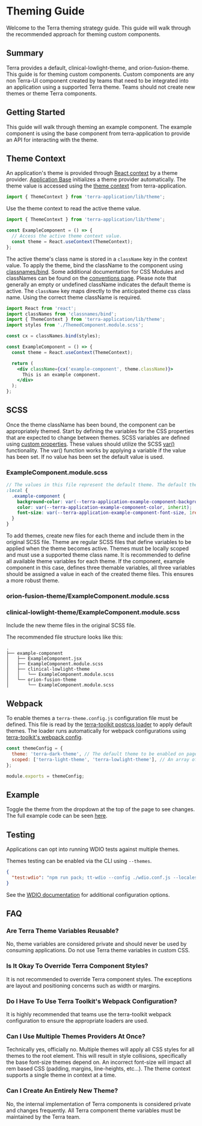
# Theming Guide

Welcome to the Terra theming strategy guide. This guide will walk through the recommended approach for theming custom components.

## Summary

Terra provides a default, clinical-lowlight-theme, and orion-fusion-theme. This guide is for theming custom components. Custom components are any non Terra-UI component created by teams that need to be integrated into an application using a supported Terra theme. Teams should not create new themes or theme Terra components.

## Getting Started

This guide will walk through theming an example component. The example component is using the base component from terra-application to provide an API for interacting with the theme.

## Theme Context

An application's theme is provided through [React context](https://reactjs.org/docs/context.html) by a theme provider. [Application Base](http://engineering.cerner.com/terra-application/components/terra-application/application/reference/components/application-base) initializes a theme provider automatically. The theme value is accessed using the [theme context](http://engineering.cerner.com/terra-application/components/terra-application/application/reference/contexts/theme-context) from terra-application.

```jsx
import { ThemeContext } from 'terra-application/lib/theme';
```

Use the theme context to read the active theme value.

```jsx
import { ThemeContext } from 'terra-application/lib/theme';

const ExampleComponent = () => {
  // Access the active theme context value.
  const theme = React.useContext(ThemeContext);
};
```

The active theme's class name is stored in a `className` key in the context value. To apply the theme, bind the className to the component using [classnames/bind](https://github.com/JedWatson/classnames#alternate-bind-version-for-css-modules). Some additional documentation for CSS Modules and classNames can be found on the [conventions page](https://engineering.cerner.com/terra-ui/contributing/terra-ui/conventions). Please note that generally an empty or undefined className indicates the default theme is active. The `className` key maps directly to the anticipated theme css class name. Using the correct theme className is required.

```jsx
import React from 'react';
import classNames from 'classnames/bind';
import { ThemeContext } from 'terra-application/lib/theme';
import styles from './ThemedComponent.module.scss';

const cx = classNames.bind(styles);

const ExampleComponent = () => {
  const theme = React.useContext(ThemeContext);

  return (
    <div className={cx('example-component', theme.className)}>
      This is an example component.
    </div>
  );
};
```

## SCSS

Once the theme className has been bound, the component can be appropriately themed. Start by defining the variables for the CSS properties that are expected to change between themes. SCSS variables are defined using [custom properties](https://developer.mozilla.org/en-US/docs/Web/CSS/--*). These values should utilize the SCSS [var()](https://developer.mozilla.org/en-US/docs/Web/CSS/var) functionality. The var() function works by applying a variable if the value has been set. If no value has been set the default value is used.

### ExampleComponent.module.scss

```scss
// The values in this file represent the default theme. The default theme is applied using the default values in the var() function.
:local {
  .example-component {
    background-color: var(--terra-application-example-component-background-color, #fff);
    color: var(--terra-application-example-component-color, inherit);
    font-size: var(--terra-application-example-component-font-size, 1rem);
  }
}
```

To add themes, create new files for each theme and include them in the original SCSS file. Theme are regular SCSS files that define variables to be applied when the theme becomes active. Themes must be locally scoped and must use a supported theme class name. It is recommended to define all available theme variables for each theme. If the component, example component in this case, defines three themable variables, all three variables should be assigned a value in each of the created theme files. This ensures a more robust theme.

### orion-fusion-theme/ExampleComponent.module.scss

<OrionFusionThemeSCSS />

### clinical-lowlight-theme/ExampleComponent.module.scss

<ClinicalLowLightSCSS />

Include the new theme files in the original SCSS file.

<ExampleComponentSCSS />

The recommended file structure looks like this:

```
.
├── example-component
│   ├── ExampleComponent.jsx
│   ├── ExampleComponent.module.scss
│   ├── clinical-lowlight-theme
│   │   └── ExampleComponent.module.scss
│   └── orion-fusion-theme
│       └── ExampleComponent.module.scss
```

## Webpack

To enable themes a `terra-theme.config.js` configuration file must be defined. This file is read by the [terra-toolkit postcss loader](https://github.com/cerner/terra-toolkit-boneyard/tree/master/config/webpack/postcss) to apply default themes. The loader runs automatically for webpack configurations using [terra-toolkit's webpack config](https://github.com/cerner/terra-toolkit-boneyard/blob/master/config/webpack/webpack.config.js).

```js
const themeConfig = {
  theme: 'terra-dark-theme', // The default theme to be enabled on page load.
  scoped: ['terra-light-theme', 'terra-lowlight-theme'], // An array of scoped themes. Note: Scoped themes do not work in IE 10.
};

module.exports = themeConfig;
```

## Example

Toggle the theme from the dropdown at the top of the page to see changes. The full example code can be seen [here](https://github.com/cerner/terra-application/tree/master/src/terra-dev-site/doc/application/how-to.2/example).

<ExampleComponent isExpanded />

## Testing

Applications can opt into running WDIO tests against multiple themes.

Themes testing can be enabled via the CLI using `--themes`.

```json
{
  "test:wdio": "npm run pack; tt-wdio --config ./wdio.conf.js --locales ['en','es'] --themes ['orion-fusion-theme']; rm -rf ./build"
}
```

See the [WDIO documentation](https://github.com/cerner/terra-toolkit-boneyard/tree/master/scripts/wdio#terra-toolkit-wdio-helpers) for additional configuration options.

## FAQ

### Are Terra Theme Variables Reusable?

No, theme variables are considered private and should never be used by consuming applications. Do not use Terra theme variables in custom CSS.

### Is It Okay To Override Terra Component Styles?

It is not recommended to override Terra component styles. The exceptions are layout and positioning concerns such as width or margins.

### Do I Have To Use Terra Toolkit's Webpack Configuration?

It is highly recommended that teams use the terra-toolkit webpack configuration to ensure the appropriate loaders are used.

### Can I Use Multiple Themes Providers At Once?

Technically yes, officially no. Multiple themes will apply all CSS styles for all themes to the root element. This will result in style collisions, specifically the base font-size themes depend on. An incorrect font-size will impact all rem based CSS (padding, margins, line-heights, etc...). The theme context supports a single theme in context at a time.

### Can I Create An Entirely New Theme?

No, the internal implementation of Terra components is considered private and changes frequently. All Terra component theme variables must be maintained by the Terra team.
